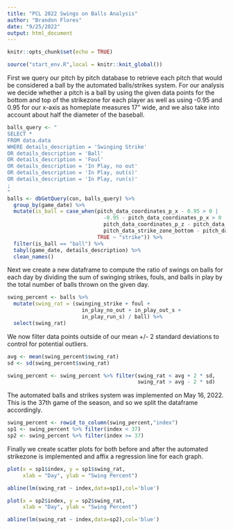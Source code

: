 ```yaml
---
title: "PCL 2022 Swings on Balls Analysis"
author: "Brandon Flores"
date: "9/25/2022"
output: html_document
---
```


```r
knitr::opts_chunk$set(echo = TRUE)
```

```r
source("start_env.R",local = knitr::knit_global())
```

First we query our pitch by pitch database to retrieve each pitch that would be considered a ball by the automated balls/strikes system. For our analysis we decide whether a pitch is a ball by using the given data points for the bottom and top of the strikezone for each player as well as using -0.95 and 0.95 for our x-axis as homeplate measures 17" wide, and we also take into account about half the diameter of the baseball. 

```r
balls_query <- "
SELECT *
FROM data.data
WHERE details_description = 'Swinging Strike'
OR details_description = 'Ball'
OR details_description = 'Foul'
OR details_description = 'In Play, no out'
OR details_description = 'In Play, out(s)'
OR details_description = 'In Play, run(s)'
;
"
balls <- dbGetQuery(con, balls_query) %>%
  group_by(game_date) %>%
  mutate(is_ball = case_when(pitch_data_coordinates_p_x - 0.95 > 0 |
                               -0.95 - pitch_data_coordinates_p_x > 0 |
                               pitch_data_coordinates_p_z - pitch_data_strike_zone_top > 0 |
                               pitch_data_strike_zone_bottom - pitch_data_coordinates_p_z > 0 ~ "ball",
                             TRUE ~ "strike")) %>%
  filter(is_ball == "ball") %>%
  tabyl(game_date, details_description) %>%
  clean_names()

```

Next we create a new dataframe to compute the ratio of swings on balls for each day by dividing the sum of swinging strikes, fouls, and balls in play by the total number of balls thrown on the given day. 


```r
swing_percent <- balls %>%
  mutate(swing_rat = (swinging_strike + foul + 
                        in_play_no_out + in_play_out_s +
                        in_play_run_s) / ball) %>%
  select(swing_rat)
```
We now filter data points outside of our mean +/- 2 standard deviations to control for potential outliers. 

```r
avg <- mean(swing_percent$swing_rat)
sd <- sd(swing_percent$swing_rat)

swing_percent <- swing_percent %>% filter(swing_rat < avg + 2 * sd,
                                          swing_rat > avg - 2 * sd)

```

The automated balls and strikes system was implemented on May 16, 2022. This is the 37th game of the season, and so we split the dataframe accordingly. 
```r
swing_percent <- rowid_to_column(swing_percent,"index")
sp1 <- swing_percent %>% filter(index < 37)
sp2 <- swing_percent %>% filter(index >= 37)
```

Finally we create scatter plots for both before and after the automated strikezone is implemented and affix a regression line for each graph. 
```r
plot(x = sp1$index, y = sp1$swing_rat,
     xlab = "Day", ylab = "Swing Percent")

abline(lm(swing_rat ~ index,data=sp1),col='blue')

plot(x = sp2$index, y = sp2$swing_rat,
     xlab = "Day", ylab = "Swing Percent")

abline(lm(swing_rat ~ index,data=sp2),col='blue')
```


